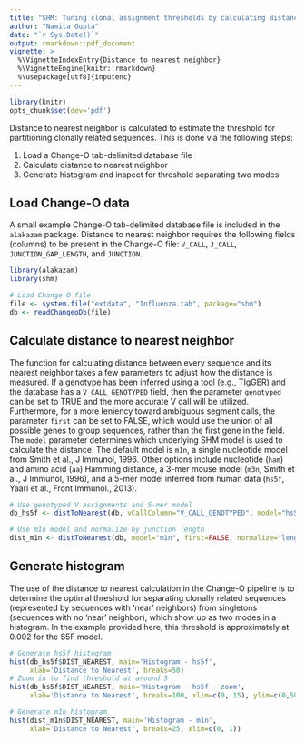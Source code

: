 ```yaml
---
title: "SHM: Tuning clonal assignment thresholds by calculating distance to nearest neighbor"
author: "Namita Gupta"
date: "`r Sys.Date()`"
output: rmarkdown::pdf_document
vignette: >
  %\VignetteIndexEntry{Distance to nearest neighbor}
  %\VignetteEngine{knitr::rmarkdown}
  %\usepackage[utf8]{inputenc}
---
```

```r
library(knitr)
opts_chunk$set(dev='pdf')
```

Distance to nearest neighbor is calculated to estimate the threshold 
for partitioning clonally related sequences. This is done via the 
following steps:

1. Load a Change-O tab-delimited database file
2. Calculate distance to nearest neighbor
3. Generate histogram and inspect for threshold separating two modes

Load Change-O data
--------------------------------------------------------------------------------
A small example Change-O tab-delimited database file is included in the 
`alakazam` package. Distance to nearest neighbor requires the following fields 
(columns) to be present in the Change-O file: `V_CALL`, `J_CALL`, 
`JUNCTION_GAP_LENGTH`, and `JUNCTION`.

```r
library(alakazam)
library(shm)

# Load Change-O file
file <- system.file("extdata", "Influenza.tab", package="shm")
db <- readChangeoDb(file)
```

Calculate distance to nearest neighbor
--------------------------------------------------------------------------------
The function for calculating distance between every sequence and its nearest
neighbor takes a few parameters to adjust how the distance is measured. If a 
genotype has been inferred using a tool (e.g., TIgGER) and the database has a
`V_CALL_GENOTYPED` field, then the parameter `genotyped` can be set to TRUE and 
the more accurate V call will be utilized. Furthermore, for a more leniency 
toward ambiguous segment calls, the parameter `first` can be set to FALSE, which 
would use the union of all possible genes to group sequences, rather than the 
first gene in the field. The `model` parameter determines which underlying SHM 
model is used to calculate the distance. The default model is `m1n`, a 
single nucleotide model from Smith et al., J Immunol, 1996. Other options include 
nucleotide (`ham`) and amino acid (`aa`) Hamming distance, a 3-mer mouse model 
(`m3n`, Smith et al., J Immunol, 1996), and a 5-mer model inferred from human data 
(`hs5f`, Yaari et al., Front Immunol., 2013).


```r
# Use genotyped V assignments and 5-mer model
db_hs5f <- distToNearest(db, vCallColumn="V_CALL_GENOTYPED", model="hs5f", first=FALSE)

# Use m1n model and normalize by junction length
dist_m1n <- distToNearest(db, model="m1n", first=FALSE, normalize="length")
```

Generate histogram
--------------------------------------------------------------------------------
The use of the distance to nearest calculation in the Change-O pipeline is to 
determine the optimal threshold for separating clonally related sequences 
(represented by sequences with 'near' neighbors) from singletons (sequences 
with no 'near' neighbor), which show up as two modes in a histogram. In the 
example provided here, this threshold is approximately at 0.002 for the 
S5F model.

```r
# Generate hs5f histogram
hist(db_hs5f$DIST_NEAREST, main='Histogram - hs5f', 
     xlab='Distance to Nearest', breaks=50)
# Zoom in to find threshold at around 5
hist(db_hs5f$DIST_NEAREST, main='Histogram - hs5f - zoom', 
     xlab='Distance to Nearest', breaks=100, xlim=c(0, 15), ylim=c(0,50))

# Generate m1n histogram
hist(dist_m1n$DIST_NEAREST, main='Histogram - m1n', 
     xlab='Distance to Nearest', breaks=25, xlim=c(0, 1))
```